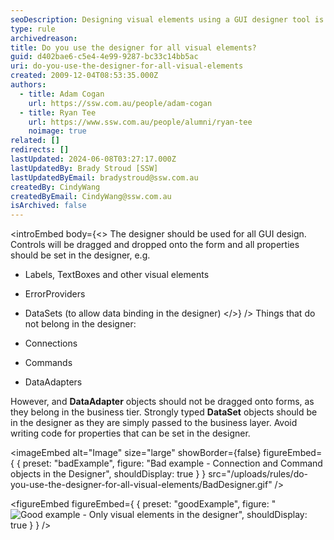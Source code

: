 ```yaml
---
seoDescription: Designing visual elements using a GUI designer tool is recommended for creating efficient and maintainable code.
type: rule
archivedreason:
title: Do you use the designer for all visual elements?
guid: d402bae6-c5e4-4e99-9287-bc33c14bb5ac
uri: do-you-use-the-designer-for-all-visual-elements
created: 2009-12-04T08:53:35.000Z
authors:
  - title: Adam Cogan
    url: https://ssw.com.au/people/adam-cogan
  - title: Ryan Tee
    url: https://www.ssw.com.au/people/alumni/ryan-tee
    noimage: true
related: []
redirects: []
lastUpdated: 2024-06-08T03:27:17.000Z
lastUpdatedBy: Brady Stroud [SSW]
lastUpdatedByEmail: bradystroud@ssw.com.au
createdBy: CindyWang
createdByEmail: CindyWang@ssw.com.au
isArchived: false
---
```


<introEmbed
  body={<>
The designer should be used for all GUI design. Controls will be dragged and dropped onto the form and all properties should be set in the designer, e.g.

- Labels, TextBoxes and other visual elements
- ErrorProviders
- DataSets (to allow data binding in the designer)
  </>}
/>
Things that do not belong in the designer:

- Connections
- Commands
- DataAdapters

However, and **DataAdapter** objects should not be dragged onto forms, as they belong in the business tier. Strongly typed **DataSet** objects should be in the designer as they are simply passed to the business layer. Avoid writing code for properties that can be set in the designer.

<imageEmbed
  alt="Image"
  size="large"
  showBorder={false}
  figureEmbed={ {
    preset: "badExample",
    figure: "Bad example - Connection and Command objects in the Designer",
    shouldDisplay: true
  } }
  src="/uploads/rules/do-you-use-the-designer-for-all-visual-elements/BadDesigner.gif"
/>

<figureEmbed figureEmbed={ {
  preset: "goodExample",
  figure: "![Good example - Only visual elements in the designer](/uploads/rules/do-you-use-the-designer-for-all-visual-elements/GoodDesigner.gif)",
  shouldDisplay: true
} } />
